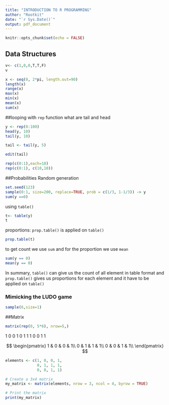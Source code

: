 ```yaml
---
title: "INTRODUCTION TO R PROGRAMMING"
author: "Rootkit"
date: "`r Sys.Date()`"
output: pdf_document
---
```


```r
knitr::opts_chunk$set(echo = FALSE)
```

## Data Structures


```r
v<- c(1,0,0,T,T,F)
v
```
```r
x <- seq(0, 2*pi, length.out=90)
length(x)
range(x)
max(x)
min(x)
mean(x)
sum(x)
```

##looping with `rep` function
what are tail and head
```r
y <- rep(0:100)
head(y, 10)
tail(y, 10)

tail <- tail(y, 5)
```
```r
edit(tail)

```
```r
rep(c(0:1),each=10)
rep(c(0:1), c(10,10))
```
##Probabilities
Random generation

```r
set.seed(123)
sample(0:1, size=200, replace=TRUE, prob = c(1/3, 1-1/3)) -> y
sum(y ==0)
```
using `table()`
```r
t<- table(y)
t
```
proportions: `prop.table()` is applied on `table()`
```r
prop.table(t)
```
to get count we use `sum` and for the proportion we use `mean`
```r
sum(y == 0)
mean(y == 0)
```
In summary, `table()` can give us the count of all element in table format and `prop.table()` gives us proportions for each element and it have to be applied on `table()`

### Mimicking the LUDO game
```r
sample(6,size=1)
```
##Matrix
```r
matrix(rep(0, 5*6), nrow=5,)
```
1 0 0 1
0 1 1 1
0 0 1 1

$$
\begin{pmatrix}
1 & 0 & 0 & 1\\
0 & 1 & 1 & 1\\
0 & 0 & 1 & 1\\
\end{pmatrix}
$$

```r
elements <- c(1, 0, 0, 1,
              0, 1, 1, 1,
              0, 0, 1, 1)

# Create a 3x4 matrix
my_matrix <- matrix(elements, nrow = 3, ncol = 4, byrow = TRUE)

# Print the matrix
print(my_matrix)
```



